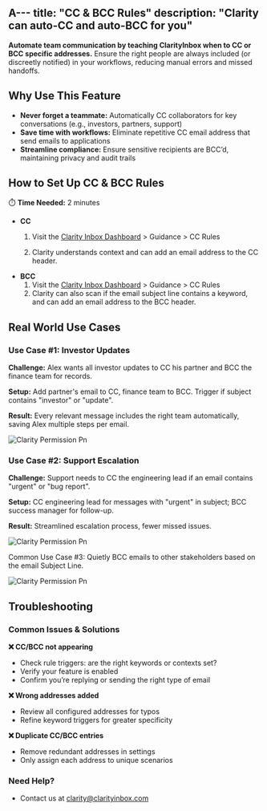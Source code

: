 A---
title: "CC & BCC Rules"
description: "Clarity can auto-CC and auto-BCC for you"
---

**Automate team communication by teaching ClarityInbox when to CC or BCC specific addresses.** Ensure the right people are always included (or discreetly notified) in your workflows, reducing manual errors and missed handoffs.

## Why Use This Feature

- **Never forget a teammate:** Automatically CC collaborators for key conversations (e.g., investors, partners, support)
- **Save time with workflows:** Eliminate repetitive CC email address that send emails to applications
- **Streamline compliance:** Ensure sensitive recipients are BCC’d, maintaining privacy and audit trails



## How to Set Up CC & BCC Rules

⏱️ **Time Needed:** 2 minutes

- **CC**
  1. Visit the [Clarity Inbox Dashboard](https://app.clarityinbox.com/dashboard) \> Guidance \> CC Rules 


  2. Clarity understands context and can add an email address to the CC header.
- **BCC**
  1. Visit the [Clarity Inbox Dashboard](https://app.clarityinbox.com/dashboard) \> Guidance \> CC Rules 
  2. Clarity can also scan if the email subject line contains a keyword, and can add an email address to the BCC header.

## Real World Use Cases

### Use Case #1: Investor Updates

**Challenge:** Alex wants all investor updates to CC his partner and BCC the finance team for records.

**Setup:** Add partner's email to CC, finance team to BCC. Trigger if subject contains "investor" or "update".

**Result:** Every relevant message includes the right team automatically, saving Alex multiple steps per email.


![Clarity Permission Pn](/images/CCBCC.png)

### Use Case #2: Support Escalation

**Challenge:** Support needs to CC the engineering lead if an email contains "urgent" or "bug report".

**Setup:** CC engineering lead for messages with "urgent" in subject; BCC success manager for follow-up.

**Result:** Streamlined escalation process, fewer missed issues.

![Clarity Permission Pn](/images/CC-rule.png)

Common Use Case #3:
Quietly BCC emails to other stakeholders based on the email Subject Line.

![Clarity Permission Pn](/images/BCC-rule.png)

## Troubleshooting

### Common Issues & Solutions

**❌ CC/BCC not appearing**

- Check rule triggers: are the right keywords or contexts set?
- Verify your feature is enabled
- Confirm you’re replying or sending the right type of email

**❌ Wrong addresses added**

- Review all configured addresses for typos
- Refine keyword triggers for greater specificity

**❌ Duplicate CC/BCC entries**

- Remove redundant addresses in settings
- Only assign each address to unique scenarios


### Need Help?

- Contact us at [clarity@clarityinbox.com](mailto:clarity@clarityinbox.com)
